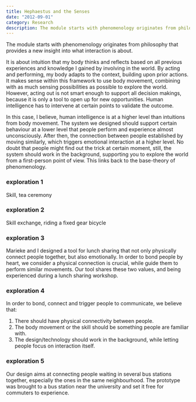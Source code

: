 ```yaml
---
title: Hephaestus and the Senses
date: "2012-09-01"
category: Research
description: The module starts with phenomenology originates from philosophy that provides a new insight into what interaction is about.
---
```



The module starts with phenomenology originates from philosophy that provides a new insight into what interaction is about.

It is about intuition that my body thinks and reflects based on all previous experiences and knowledge I gained by involving in the world. By acting and performing, my body adapts to the context, building upon prior actions. It makes sense within this framework to use body movement, combining with as much sensing possibilities as possible to explore the world. However, acting out is not smart enough to support all decision makings, because it is only a tool to open up for new opportunities. Human intelligence has to intervene at certain points to validate the outcome.

In this case, I believe, human intelligence is at a higher level than intuitions from body movement. The system we designed should support certain behaviour at a lower level that people perform and experience almost unconsciously. After then, the connection between people established by moving similarly, which triggers emotional interaction at a higher level. No doubt that people might find out the trick at certain moment, still, the system should work in the background, supporting you to explore the world from a first-person point of view. This links back to the base-theory of phenomenology.

<EmbedVideo
  width="full"
  host="vimeo"
  source="49612809"
  title=""
/>

### exploration 1
Skill, tea ceremony

<EmbedVideo
  width="full"
  host="vimeo"
  source="48773808"
  title=""
/>

### exploration 2
Skill exchange, riding a fixed gear bicycle

<EmbedVideo
  width="full"
  host="vimeo"
  source="48804987"
  title=""
/>

### exploration 3
Marieke and I designed a tool for lunch sharing that not only physically connect people together, but also emotionally. In order to bond people by heart, we consider a physical connection is crucial, while guide them to perform similar movements. Our tool shares these two values, and being experienced during a lunch sharing workshop.

<EmbedVideo
  width="full"
  host="vimeo"
  source="48999301"
  title=""
/>

### exploration 4
In order to bond, connect and trigger people to communicate, we believe that:
1. There should have physical connectivity between people.
2. The body movement or the skill should be something people are familiar with.
3. The design/technology should work in the background, while letting people focus on interaction itself.

<EmbedVideo
  width="full"
  host="vimeo"
  source="49121185"
  title=""
/>

### exploration 5
Our design aims at connecting people waiting in several bus stations together, especially the ones in the same neighbourhood. The prototype was brought to a bus station near the university and set it free for commuters to experience.

<EmbedVideo
  width="full"
  host="vimeo"
  source="49218370"
  title=""
/>
